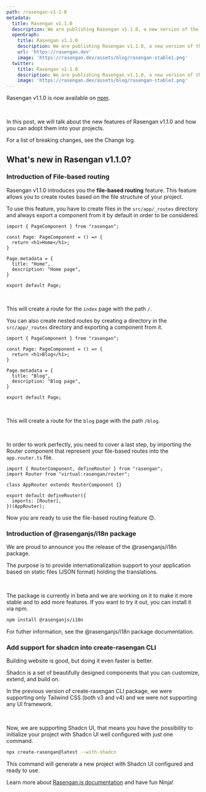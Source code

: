 ```yaml
---
path: /rasengan-v1-1-0
metadata: 
  title: Rasengan v1.1.0
  description: We are publishing Rasengan v1.1.0, a new version of the framework that introduces you the file-based routing feature.
  openGraph:
    title: Rasengan v1.1.0
    description: We are publishing Rasengan v1.1.0, a new version of the framework that introduces you the file-based routing feature.
    url: 'https://rasengan.dev'
    image: 'https://rasengan.dev/assets/blog/rasengan-stable1.png'
  twitter:
    title: Rasengan v1.1.0
    description: We are publishing Rasengan v1.1.0, a new version of the framework that introduces you the file-based routing feature.
    image: 'https://rasengan.dev/assets/blog/rasengan-stable1.png'
---
```



<BlogDetailsHeader />

Rasengan v1.1.0 is now available on [npm](https://www.npmjs.com/package/rasengan).

<br />

In this post, we will talk about the new features of Rasengan v1.1.0 and how you can adopt them into your projects.

For a list of breaking changes, see the Change log.

## What's new in Rasengan v1.1.0?

### Introduction of File-based routing

Rasengan v1.1.0 introduces you the <Link to="/docs/routing/file-based-routing">**file-based routing**</Link> feature. This feature allows you to create routes based on the file structure of your project.
<br />

To use this feature, you have to create files in the `src/app/_routes` directory and always export a component from it by default in order to be considered.

```tsx title="src/app/_routes/index.page.tsx" showLineNumbers
import { PageComponent } from "rasengan";

const Page: PageComponent = () => {
  return <h1>Home</h1>;
}

Page.metadata = {
  title: "Home",
  description: "Home page",
}

export default Page;
```
<br />

This will create a route for the `index` page with the path `/`.
<br />

You can also create nested routes by creating a directory in the `src/app/_routes` directory and exporting a component from it.
```tsx title="src/app/_routes/blog/index.page.tsx" showLineNumbers
import { PageComponent } from "rasengan";

const Page: PageComponent = () => {
  return <h1>Blog</h1>;
}

Page.metadata = {
  title: "Blog",
  description: "Blog page",
}

export default Page;
```
<br />

This will create a route for the `blog` page with the path `/blog`.

<br />

In order to work perfectly, you need to cover a last step, by importing the Router component that represent your file-based routes into the `app.router.ts` file.

```tsx title="src/app/app.router.ts" showLineNumbers {2,7}
import { RouterComponent, defineRouter } from "rasengan";
import Router from "virtual:rasengan/router";

class AppRouter extends RouterComponent {}

export default defineRouter({
  imports: [Router],
})(AppRouter);
```

Now you are ready to use the file-based routing feature 😊.

<AlertWithLink 
  status="info"
  title="Learn more about File-based routing"
  link="/docs/routing/file-based-routing"
/>

### Introduction of @rasenganjs/i18n package

We are proud to announce you the release of the <Link to="/packages/i18n">@rasenganjs/i18n</Link> package.

The purpose is to provide internationalization support to your application based on static files (JSON format) holding the translations.

<br />

The package is currently in beta and we are working on it to make it more stable and to add more features. If you want to try it out, you can install it via npm.

```bash title="Terminal"
npm install @rasenganjs/i18n
```

For futher information, see the <Link to="/packages/i18n">@rasenganjs/i18n</Link> package documentation.

### Add support for shadcn into create-rasengan CLI

Building website is good, but doing it even faster is better.

<Link to="https://ui.shadcn.com" target="_blank">Shadcn</Link> is a set of beautifully designed components that you can customize, extend, and build on.

<br />

In the previous version of <Link to="/packages/create-rasengan">create-rasengan CLI</Link> package, we were supporting only Tailwind CSS (both v3 and v4) and we were not supporting any UI framework.

<br />

Now, we are supporting Shadcn UI, that means you have the possibility to initialize your project with Shadcn UI well configured with just one command.

```bash title="Terminal"
npx create-rasengan@latest --with-shadcn
```

This command will generate a new project with Shadcn UI configured and ready to use.

<AlertWithLink 
  status="info"
  title="Learn more about this feature"
  link="/packages/create-rasengan#with-shadcn-(--with-shadcn)"
/>

Learn more about [Rasengan.js documentation](/docs/getting-started/introduction) and have fun Ninja!